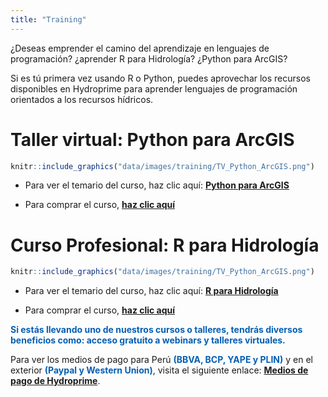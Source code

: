 ```yaml
---
title: "Training"
---
```


¿Deseas emprender el camino del aprendizaje en lenguajes de programación?
¿aprender R para Hidrología? ¿Python para ArcGIS?

Si es tú primera vez usando R o Python, puedes aprovechar los recursos disponibles
en Hydroprime para aprender lenguajes de programación orientados a los recursos
hídricos.

# **Taller virtual: Python para ArcGIS**

```r
knitr::include_graphics("data/images/training/TV_Python_ArcGIS.png")
```

- Para ver el temario del curso, haz clic aquí: [**Python para ArcGIS**](https://drive.google.com/file/d/1wAi0FbztUdw_sHX-shLHodJ-QoGxdpMr/)

- Para comprar el curso, [**haz clic aquí**]()

# **Curso Profesional: R para Hidrología**

```r
knitr::include_graphics("data/images/training/TV_Python_ArcGIS.png")
```

- Para ver el temario del curso, haz clic aquí: [**R para Hidrología**](https://drive.google.com/file/d/1A5ybBTkSbwAw8HYm8HfH9qXficrj5ahD/)

- Para comprar el curso, [**haz clic aquí**]()

[**Si estás llevando uno de nuestros cursos o talleres, tendrás diversos beneficios como: acceso gratuito a webinars y talleres virtuales.**]{style="color: #045FB4;"}

Para ver los medios de pago para Perú [**(BBVA, BCP, YAPE y PLIN)**]{style="color: #045FB4;"} y en el exterior [**(Paypal y Western Union)**]{style="color: #045FB4;"}, visita el siguiente enlace: [**Medios de pago de Hydroprime**](https://drive.google.com/file/d/1XMX6-tuIVCRSircSduglOSvvbtdZmrkl/).
